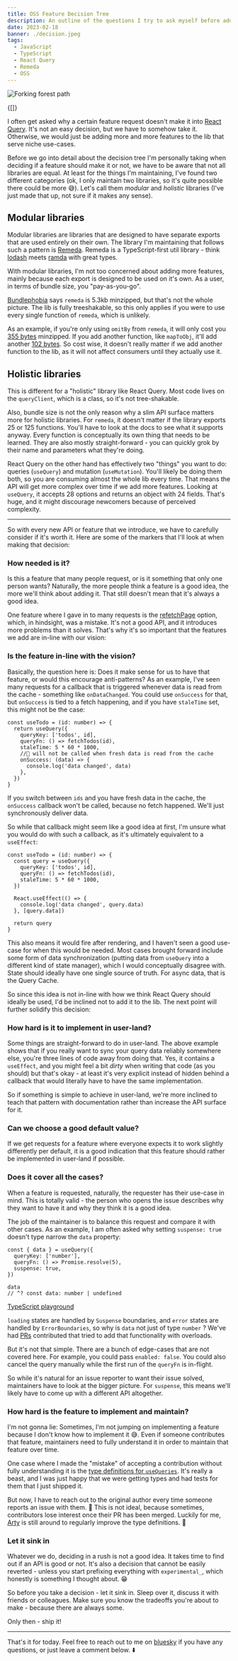 ```yaml
---
title: OSS Feature Decision Tree
description: An outline of the questions I try to ask myself before adding new features
date: 2023-02-18
banner: ./decision.jpeg
tags:
  - JavaScript
  - TypeScript
  - React Query
  - Remeda
  - OSS
---
```



<img src="./decision.jpeg" alt="Forking forest path" />

<Attribution name="Jens Lelie" url="https://unsplash.com/@madebyjens" />

<Translations>{[]}</Translations>

I often get asked why a certain feature request doesn't make it into [React Query](https://tanstack.com/query/latest). It's not an easy decision, but we have to somehow take it. Otherwise, we would just be adding more and more features to the lib that serve niche use-cases.

Before we go into detail about the decision tree I'm personally taking when deciding if a feature should make it or not, we have to be aware that not all libraries are equal. At least for the things I'm maintaining, I've found two different categories (ok, I only maintain two libraries, so it's quite possible there could be more 😅). Let's call them _modular_ and _holistic_ libraries (I've just made that up, not sure if it makes any sense).

## Modular libraries

Modular libraries are libraries that are designed to have separate exports that are used entirely on their own. The library I'm maintaining that follows such a pattern is [Remeda](https://remedajs.com/). Remeda is a TypeScript-first util library - think [lodash](https://lodash.com/) meets [ramda](https://ramdajs.com/) with great types.

With modular libraries, I'm not too concerned about adding more features, mainly because each export is designed to be used on it's own. As a user, in terms of bundle size, you "pay-as-you-go".

[Bundlephobia](https://bundlephobia.com/package/remeda@1.6.1) says `remeda` is 5.3kb minzipped, but that's not the whole picture. The lib is fully treeshakable, so this only applies if you were to use every single function of `remeda`, which is unlikely.

As an example, if you're only using `omitBy` from `remeda`, it will only cost you [355 bytes](https://bundlejs.com/?bundle&q=remeda&treeshake=%5B%7B+omitBy+%7D%5D) minzipped. If you add another function, like `mapToObj`, it'll add another [102 bytes](https://bundlejs.com/?bundle&q=remeda&treeshake=%5B%7B+omitBy%2CmapToObj+%7D%5D). So cost wise, it doesn't really matter if we add another function to the lib, as it will not affect consumers until they actually use it.

## Holistic libraries

This is different for a "holistic" library like React Query. Most code lives on the `queryClient`, which is a class, so it's not tree-shakable.

Also, bundle size is not the only reason why a slim API surface matters more for holistic libraries. For `remeda`, it doesn't matter if the library exports 25 or 125 functions. You'll have to look at the docs to see what it supports anyway. Every function is conceptually its own thing that needs to be learned. They are also mostly straight-forward - you can quickly grok by their name and parameters what they're doing.

React Query on the other hand has effectively two "things" you want to do: queries (`useQuery`) and mutation (`useMutation`). You'll likely be doing them both, so you are consuming almost the whole lib every time. That means the API will get more complex over time if we add more features. Looking at `useQuery`, it accepts 28 options and returns an object with 24 fields. That's huge, and it might discourage newcomers because of perceived complexity.

---

So with every new API or feature that we introduce, we have to carefully consider if it's worth it. Here are some of the markers that I'll look at when making that decision:

### How needed is it?

Is this a feature that many people request, or is it something that only one person wants? Naturally, the more people think a feature is a good idea, the more we'll think about adding it. That still doesn't mean that it's always a good idea.

One feature where I gave in to many requests is the [refetchPage](https://tanstack.com/query/v4/docs/react/guides/infinite-queries#refetchpage) option, which, in hindsight, was a mistake. It's not a good API, and it introduces more problems than it solves. That's why it's so important that the features we add are in-line with our vision:

### Is the feature in-line with the vision?

Basically, the question here is: Does it make sense for us to have that feature, or would this encourage anti-patterns? As an example, I've seen many requests for a callback that is triggered whenever data is read from the cache - something like `onDataChanged`. You could use `onSuccess` for that, but `onSuccess` is tied to a fetch happening, and if you have `staleTime` set, this might not be the case:

```ts:title=onSuccess-with-staleTime {6-9}
const useTodo = (id: number) => {
  return useQuery({
    queryKey: ['todos', id],
    queryFn: () => fetchTodos(id),
    staleTime: 5 * 60 * 1000,
    //🚨 will not be called when fresh data is read from the cache
    onSuccess: (data) => {
      console.log('data changed', data)
    },
  })
}
```

If you switch between `ids` and you have fresh data in the cache, the `onSuccess` callback won't be called, because no fetch happened. We'll just synchronously deliver data.

So while that callback might seem like a good idea at first, I'm unsure what you would do with such a callback, as it's ultimately equivalent to a `useEffect`:

```ts:title=onDataChanged-with-useEffect {8-10}
const useTodo = (id: number) => {
  const query = useQuery({
    queryKey: ['todos', id],
    queryFn: () => fetchTodos(id),
    staleTime: 5 * 60 * 1000,
  })

  React.useEffect(() => {
    console.log('data changed', query.data)
  }, [query.data])

  return query
}
```

This also means it would fire after rendering, and I haven't seen a good use-case for when this would be needed. Most cases brought forward include some form of data synchronization (putting data from `useQuery` into a different kind of state manager), which I would conceptually disagree with. State should ideally have one single source of truth. For async data, that is the Query Cache.

So since this idea is not in-line with how we think React Query should ideally be used, I'd be inclined not to add it to the lib. The next point will further solidify this decision:

### How hard is it to implement in user-land?

Some things are straight-forward to do in user-land. The above example shows that if you really want to sync your query data reliably somewhere else, you're three lines of code away from doing that. Yes, it contains a `useEffect`, and you might feel a bit _dirty_ when writing that code (as you should) but that's okay - at least it's very explicit instead of hidden behind a callback that would literally have to have the same implementation.

So if something is simple to achieve in user-land, we're more inclined to teach that pattern with documentation rather than increase the API surface for it.

### Can we choose a good default value?

If we get requests for a feature where everyone expects it to work slightly differently per default, it is a good indication that this feature should rather be implemented in user-land if possible.

### Does it cover all the cases?

When a feature is requested, naturally, the requester has their use-case in mind. This is totally valid - the person who opens the issue describes why they want to have it and why they think it is a good idea.

The job of the maintainer is to balance this request and compare it with other cases. As an example, I am often asked why setting `suspense: true` doesn't type narrow the `data` property:

```ts:title=suspense
const { data } = useQuery({
  queryKey: ['number'],
  queryFn: () => Promise.resolve(5),
  suspense: true,
})

data
// ^? const data: number | undefined
```

[TypeScript playground](https://www.typescriptlang.org/play?#code/JYWwDg9gTgLgBAbwK4GcCmBFJaoE8C+cAZlBCHAOQACMAhgHYp0DGA1gPRRq3MwC0AR2x4KAWABQE5hEbwEcACa06cQgF44qTMNwAKBBLhwhOXAGk0uAFxwA2hXpIQAIxwUAugBpDxnQDF6G10ASjg1AD44AAVSEGB0ADouFAgAGwA3NF0AVmDvcSMUVDA0RjQbGChsCXxgiQklOgl2djgAPQB+IA)

`loading` states are handled by `Suspense` boundaries, and `error` states are handled by `ErrorBoundaries`, so why is `data` not just of type `number` ? We've had [PRs](https://github.com/TanStack/query/pull/4235) contributed that tried to add that functionality with overloads.

But it's not that simple. There are a bunch of edge-cases that are not covered here. For example, you could pass `enabled: false`. You could also cancel the query manually while the first run of the `queryFn` is in-flight.

So while it's natural for an issue reporter to want their issue solved, maintainers have to look at the bigger picture. For `suspense`, this means we'll likely have to come up with a different API altogether.

### How hard is the feature to implement and maintain?

I'm not gonna lie: Sometimes, I'm not jumping on implementing a feature because I don't know how to implement it 😅. Even if someone contributes that feature, maintainers need to fully understand it in order to maintain that feature over time.

One case where I made the "mistake" of accepting a contribution without fully understanding it is the [type definitions for `useQueries`](https://github.com/TanStack/query/blob/8e7a316c11924f239368cb076584cb255d5281fd/packages/react-query/src/useQueries.ts#L34-L148). It's really a beast, and I was just happy that we were getting types and had tests for them that I just shipped it.

But now, I have to reach out to the original author every time someone reports an issue with them. 🙈 This is not ideal, because sometimes, contributors lose interest once their PR has been merged. Luckily for me, [Arty](https://github.com/artysidorenko) is still around to regularly improve the type definitions. 🙏

### Let it sink in

Whatever we do, deciding in a rush is not a good idea. It takes time to find out if an API is good or not. It's also a decision that cannot be easily reverted - unless you start prefixing everything with `experimental_`, which honestly is something I thought about. 😁

So before you take a decision - let it sink in. Sleep over it, discuss it with friends or colleagues. Make sure you know the tradeoffs you're about to make - because there are always some.

Only then - ship it!

---

That's it for today. Feel free to reach out to me on [bluesky](https://bsky.app/profile/tkdodo.eu)
if you have any questions, or just leave a comment below. ⬇️

<Comments />
